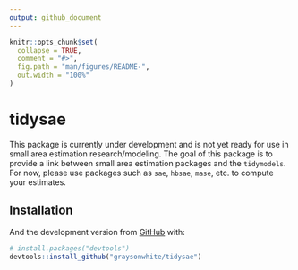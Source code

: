```yaml
---
output: github_document
---
```


<!-- README.md is generated from README.Rmd. Please edit that file -->

```r
knitr::opts_chunk$set(
  collapse = TRUE,
  comment = "#>",
  fig.path = "man/figures/README-",
  out.width = "100%"
)
```

# tidysae

<!-- badges: start -->
<!-- badges: end -->

This package is currently under development and is not yet ready for use in small area estimation research/modeling. The goal of this package is to provide a link between small area estimation packages and the `tidymodels`. For now, please use packages such as `sae`, `hbsae`, `mase`, etc. to compute your estimates.

## Installation

<!-- You can install the released version of tidysae from [CRAN](https://CRAN.R-project.org) with: -->

<!-- ``` r -->
<!-- install.packages("tidysae") -->
<!-- ``` -->

And the development version from [GitHub](https://github.com/) with:

``` r
# install.packages("devtools")
devtools::install_github("graysonwhite/tidysae")
```
<!-- ## Example -->

<!-- This is a basic example which shows you how to solve a common problem: -->

<!-- ```{r example} -->
<!-- library(tidysae) -->
<!-- ## basic example code -->
<!-- ``` -->

<!-- What is special about using `README.Rmd` instead of just `README.md`? You can include R chunks like so: -->

<!-- ```{r cars} -->
<!-- summary(cars) -->
<!-- ``` -->

<!-- You'll still need to render `README.Rmd` regularly, to keep `README.md` up-to-date. `devtools::build_readme()` is handy for this. You could also use GitHub Actions to re-render `README.Rmd` every time you push. An example workflow can be found here: <https://github.com/r-lib/actions/tree/master/examples>. -->

<!-- You can also embed plots, for example: -->

<!-- ```{r pressure, echo = FALSE} -->
<!-- plot(pressure) -->
<!-- ``` -->

<!-- In that case, don't forget to commit and push the resulting figure files, so they display on GitHub and CRAN. -->
